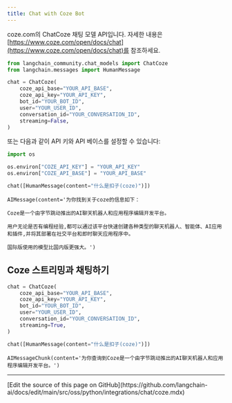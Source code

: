 ```yaml
---
title: Chat with Coze Bot
---
```


coze.com의 ChatCoze 채팅 모델 API입니다. 자세한 내용은 [https://www.coze.com/open/docs/chat](https://www.coze.com/open/docs/chat)를 참조하세요.

```python
from langchain_community.chat_models import ChatCoze
from langchain.messages import HumanMessage
```

```python
chat = ChatCoze(
    coze_api_base="YOUR_API_BASE",
    coze_api_key="YOUR_API_KEY",
    bot_id="YOUR_BOT_ID",
    user="YOUR_USER_ID",
    conversation_id="YOUR_CONVERSATION_ID",
    streaming=False,
)
```

또는 다음과 같이 API 키와 API 베이스를 설정할 수 있습니다:

```python
import os

os.environ["COZE_API_KEY"] = "YOUR_API_KEY"
os.environ["COZE_API_BASE"] = "YOUR_API_BASE"
```

```python
chat([HumanMessage(content="什么是扣子(coze)")])
```

```output
AIMessage(content='为你找到关于coze的信息如下：

Coze是一个由字节跳动推出的AI聊天机器人和应用程序编辑开发平台。

用户无论是否有编程经验,都可以通过该平台快速创建各种类型的聊天机器人、智能体、AI应用和插件,并将其部署在社交平台和即时聊天应用程序中。

国际版使用的模型比国内版更强大。')
```

## Coze 스트리밍과 채팅하기

```python
chat = ChatCoze(
    coze_api_base="YOUR_API_BASE",
    coze_api_key="YOUR_API_KEY",
    bot_id="YOUR_BOT_ID",
    user="YOUR_USER_ID",
    conversation_id="YOUR_CONVERSATION_ID",
    streaming=True,
)
```

```python
chat([HumanMessage(content="什么是扣子(coze)")])
```

```output
AIMessageChunk(content='为你查询到Coze是一个由字节跳动推出的AI聊天机器人和应用程序编辑开发平台。')
```

---

<Callout icon="pen-to-square" iconType="regular">
  [Edit the source of this page on GitHub](https://github.com/langchain-ai/docs/edit/main/src/oss/python/integrations/chat/coze.mdx)
</Callout>
